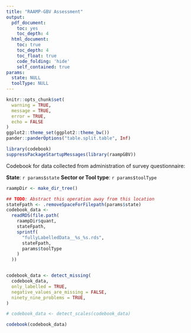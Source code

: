 ```yaml
---
title: "RAAMP-GBV Assessment"
output:
  pdf_document:
    toc: yes
    toc_depth: 4
  html_document:
    toc: true
    toc_depth: 4
    toc_float: true
    code_folding: 'hide'
    self_contained: true
params:
  state: NULL
  toolType: NULL
---
```


```r
knitr::opts_chunk$set(
  warning = TRUE,
  message = TRUE,
  error = TRUE, 
  echo = FALSE
)
ggplot2::theme_set(ggplot2::theme_bw())
pander::panderOptions("table.split.table", Inf)
```

```r
library(codebook)
suppressPackageStartupMessages(library(raampGBV))
```

Codebook for data collected from administration of survey questionnaire:

**State**: `r params$state`
**Sector or Tool type**: `r params$toolType`

```r
raampDir <- make_dir_tree()

## TODO: Abstract this operation away from this location
stateFpath <- .removeSpaceForFilepath(params$state)
codebook_data <-
  readRDS(file.path(
    raampDir$quant,
    stateFpath,
    sprintf(
      "fullyLabelledData__%s_%s.rds",
      stateFpath,
      params$toolType
    )
  ))


codebook_data <- detect_missing(
  codebook_data,
  only_labelled = TRUE,
  negative_values_are_missing = FALSE,
  ninety_nine_problems = TRUE,
)

# codebook_data <- detect_scales(codebook_data)
```

  
```r
codebook(codebook_data)
```
